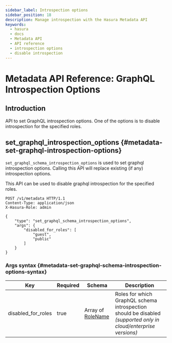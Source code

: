 ```yaml
---
sidebar_label: Introspection options
sidebar_position: 18
description: Manage introspection with the Hasura Metadata API
keywords:
  - hasura
  - docs
  - Metadata API
  - API reference
  - introspection options
  - disable introspection
---
```


# Metadata API Reference: GraphQL Introspection Options

## Introduction

API to set GraphQL introspection options. One of the options is to
disable introspection for the specified roles.

## set_graphql_introspection_options {#metadata-set-graphql-introspection-options}

`set_graphql_schema_introspection_options` is used to set graphql
introspection options. Calling this API will replace existing (if any)
introspection options.

This API can be used to disable graphql introspection for the specified roles.

```http
POST /v1/metadata HTTP/1.1
Content-Type: application/json
X-Hasura-Role: admin

{
    "type": "set_graphql_schema_introspection_options",
    "args": {
        "disabled_for_roles": [
            "guest",
            "public"
        ]
    }
}
```

### Args syntax {#metadata-set-graphql-schema-introspection-options-syntax}

| Key                | Required | Schema                                                       | Description                                                                                                     |
| ------------------ | -------- | ------------------------------------------------------------ | --------------------------------------------------------------------------------------------------------------- |
| disabled_for_roles | true     | Array of [RoleName](/api-reference/syntax-defs.mdx#rolename) | Roles for which GraphQL schema introspection should be disabled _(supported only in cloud/enterprise versions)_ |
